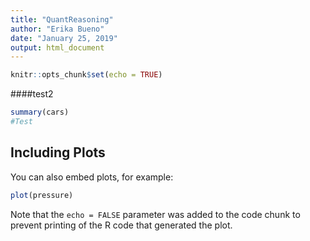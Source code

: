 ```yaml
---
title: "QuantReasoning"
author: "Erika Bueno"
date: "January 25, 2019"
output: html_document
---
```


```r
knitr::opts_chunk$set(echo = TRUE)
```

####test2

```r
summary(cars)
#Test
```

## Including Plots

You can also embed plots, for example:

```r
plot(pressure)
```

Note that the `echo = FALSE` parameter was added to the code chunk to prevent printing of the R code that generated the plot.
